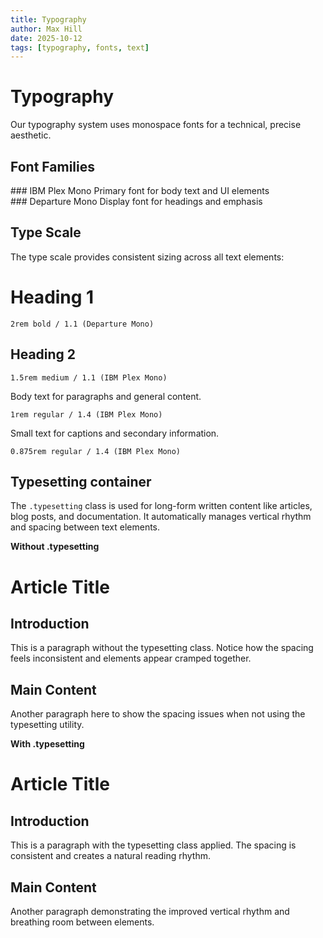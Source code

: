 ```yaml
---
title: Typography
author: Max Hill
date: 2025-10-12
tags: [typography, fonts, text]
---
```



# Typography

Our typography system uses monospace fonts for a technical, precise aesthetic.

## Font Families

<div class="box" data-width="breakout">
  ### IBM Plex Mono 
  Primary font for body text and UI elements
  <FontFamilyDisplay />
</div>

<div class="box" data-width="breakout">
  ### Departure Mono 
  Display font for headings and emphasis
  <FontFamilyDisplay class="ff-display" weights={["Regular", "Bold"]} />
</div>

## Type Scale

The type scale provides consistent sizing across all text elements:

<div
  class="box stack2"
  data-variant="surface"
  data-width="breakout"
  data-gap="5"
>
  <div>
    <h1>Heading 1</h1>
    <code>2rem bold / 1.1 (Departure Mono)</code>
  </div>
  <div>
    <h2>Heading 2</h2>
    <code>1.5rem medium / 1.1 (IBM Plex Mono)</code>
  </div>
  <div>
    <p>Body text for paragraphs and general content.</p>
    <code>1rem regular / 1.4 (IBM Plex Mono)</code>
  </div>
  <div>
    <p class="text-small">Small text for captions and secondary information.</p>
    <code>0.875rem regular / 1.4 (IBM Plex Mono)</code>
  </div>
</div>

## Typesetting container

The `.typesetting` class is used for long-form written content like articles, blog posts, and documentation. It automatically manages vertical rhythm and spacing between text elements.

**Without .typesetting**
<div class="box" data-variant="surface">
  <h1>Article Title</h1>
  <h2>Introduction</h2>
  <p>
    This is a paragraph without the typesetting class. Notice how the
    spacing feels inconsistent and elements appear cramped together.
  </p>
  <h2>Main Content</h2>
  <p>
    Another paragraph here to show the spacing issues when not using the
    typesetting utility.
  </p>
</div>

**With .typesetting**

<div class="box typesetting" data-variant="surface">
  <h1>Article Title</h1>
  <h2>Introduction</h2>
  <p>
    This is a paragraph with the typesetting class applied. The spacing is
    consistent and creates a natural reading rhythm.
  </p>
  <h2>Main Content</h2>
  <p>
    Another paragraph demonstrating the improved vertical rhythm and
    breathing room between elements.
  </p>
</div>

